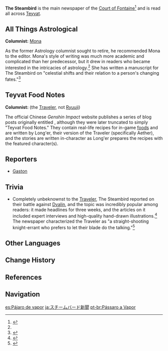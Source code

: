 {{Terminology Infobox
|type    = Lore
|region  = Fontaine
}}
'''The Steambird''' is the main newspaper of the [[Court of Fontaine]]<ref name="Mona Story">{{Ref/CS|Mona|All Things Astrological}}</ref> and is read all across [[Teyvat]].

==All Things Astrological==
'''Columnist:''' [[Mona]]

As the former Astrology columnist sought to retire, he recommended Mona to the editor. Mona's style of writing was much more academic and complicated than her predecessor, but it drew in readers who became interested in the intricacies of astrology.<ref name="Mona Story" /> She has written a manuscript for The Steambird on "celestial shifts and their relation to a person's changing fates."<ref>{{Ref/Quest|Owe Mora, Pay Mora|note=Mona's version}}</ref>

==Teyvat Food Notes==
{{main|Teyvat Food Notes}}

'''Columnist:''' {{Lang|Long'er|zh=龙二|zh_rm=Lóng'èr}} (the [[Traveler]], not [[Ryuuji]])

The official Chinese ''Genshin Impact'' website publishes a series of blog posts originally entitled {{lang|"The Steambird: Teyvat Food Notes"|zh=蒸汽鸟报社｜提瓦特美食札记}}, although they were later truncated to simply "Teyvat Food Notes." They contain real-life recipes for in-game [[food]]s and are written by Long'er, their version of the Traveler (specifically Aether), and the stories are written in-character as Long'er prepares the recipes with the featured character(s).

==Reporters==
* [[Gaston]]

==Trivia==
* Completely unbeknownst to the [[Traveler]], The Steambird reported on their battle against [[Dvalin]], and the topic was incredibly popular among readers: it made headlines for three weeks, and the articles on it included expert interviews and high-quality hand-drawn illustrations.<ref>{{Ref/Quest|Evermotion Mechanical Painting (Quest)}}</ref> The newspaper characterized the Traveler as "a straight-shooting knight-errant who prefers to let their blade do the talking."<ref>{{Ref/Quest|Evermotion Mechanical Painting: Finale}}</ref>

==Other Languages==
{{Other Languages
|en      = The Steambird
|zhs     = 蒸汽鸟报
|zhs_rm  = Zhēngqìniǎo Bào
|zht     = 蒸汽鳥報
|zht_rm  = Zhēngqìniǎo Bào
|zh_tl   = Steam Bird Newspaper
|ja      = スチームバード新聞
|ja_rm   = Suchiimubaado Shinbun
|ja_tl   = Steambird Newspaper
|ko      = 스팀버드
|ko_rm   = Seutimbeodeu
|ko_tl   = Steambird
|es      = «El Pájaro de Vapor»
|es_tl   = The Steam Bird
|fr      = L'Oiseau de vapeur
|fr_tl   = The Steam Bird
|ru      = Паровая птица
|ru_tl   = Steam Bird
|th      = The Steambird
|vi      = Chim Xông Hơi
|vi_tl   = 
|de      = Dampfvogel
|de_tl   = Steam Bird
|id      = The Steambird
|pt      = Pássaro a Vapor
|pt_tl   = 
|tr      = Buğukuş
|tr_tl   = 
|it      = L'Uccello a vapore
|it_tl   = 
}}

==Change History==
{{Change History|introduced=1.0}}

==References==
{{Reflist}}

==Navigation==
{{Lore Navbox|World}}

[[es:Pájaro de vapor]]
[[ja:スチームバード新聞]]
[[pt-br:Pássaro a Vapor]]